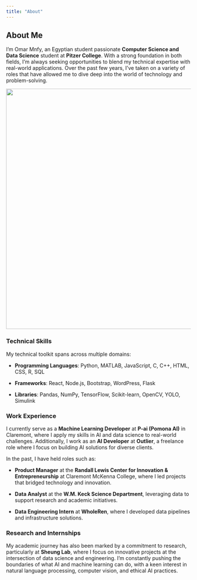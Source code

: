 ```yaml
---
title: "About"
---
```


## About Me

I'm Omar Mnfy, an Egyptian student passionate **Computer Science and Data Science** student at **Pitzer College**. With a strong foundation in both fields, I'm always seeking opportunities to blend my technical expertise with real-world applications. Over the past few years, I’ve taken on a variety of roles that have allowed me to dive deep into the world of technology and problem-solving.

![](images/Omar+Mnfy+Contact.png){fig-align="center" width="655"}

### Technical Skills

My technical toolkit spans across multiple domains:

-   **Programming Languages**: Python, MATLAB, JavaScript, C, C++, HTML, CSS, R, SQL

-   **Frameworks**: React, Node.js, Bootstrap, WordPress, Flask

-   **Libraries**: Pandas, NumPy, TensorFlow, Scikit-learn, OpenCV, YOLO, Simulink

### Work Experience

I currently serve as a **Machine Learning Developer** at **P-ai (Pomona AI)** in Claremont, where I apply my skills in AI and data science to real-world challenges. Additionally, I work as an **AI Developer** at **Outlier**, a freelance role where I focus on building AI solutions for diverse clients.

In the past, I have held roles such as:

-   **Product Manager** at the **Randall Lewis Center for Innovation & Entrepreneurship** at Claremont McKenna College, where I led projects that bridged technology and innovation.

-   **Data Analyst** at the **W.M. Keck Science Department**, leveraging data to support research and academic initiatives.

-   **Data Engineering Intern** at **WholeRen**, where I developed data pipelines and infrastructure solutions.

### Research and Internships

My academic journey has also been marked by a commitment to research, particularly at **Sheung Lab**, where I focus on innovative projects at the intersection of data science and engineering. I'm constantly pushing the boundaries of what AI and machine learning can do, with a keen interest in natural language processing, computer vision, and ethical AI practices.
